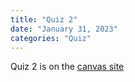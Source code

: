 ```yaml
---
title: "Quiz 2"
date: "January 31, 2023"
categories: "Quiz"
---
```


Quiz 2 is on the [canvas site](https://sdsu.instructure.com/courses/116162/quizzes/237573)

